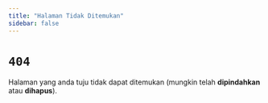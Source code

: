 ```yaml
---
title: "Halaman Tidak Ditemukan"
sidebar: false
---
```


# `404`

Halaman yang anda tuju tidak dapat ditemukan (mungkin telah **dipindahkan** atau **dihapus**).